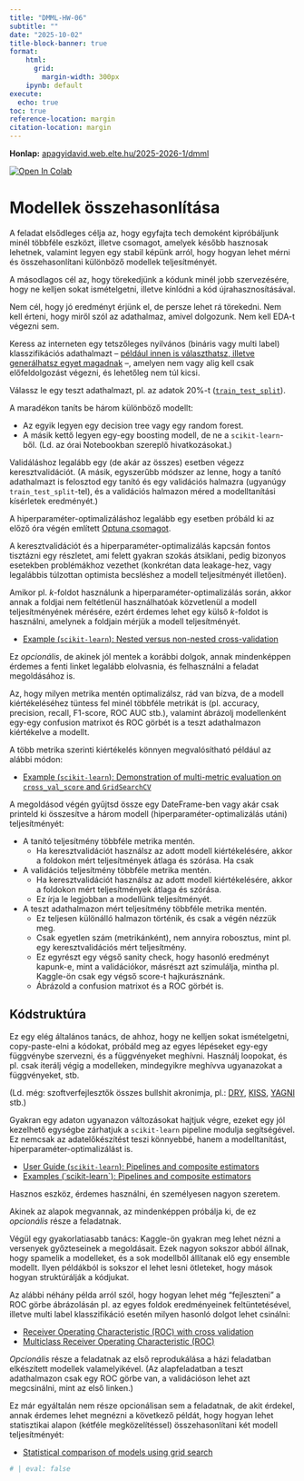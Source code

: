 ```yaml
---
title: "DMML-HW-06"
subtitle: ""
date: "2025-10-02"
title-block-banner: true
format:
    html:
      grid: 
        margin-width: 300px
    ipynb: default
execute:
  echo: true
toc: true
reference-location: margin
citation-location: margin
---
```

<strong>Honlap:</strong> [apagyidavid.web.elte.hu/2025-2026-1/dmml](https://apagyidavid.web.elte.hu/2025-2026-1/dmml){target="_blank"}

<a target="_blank" href="https://colab.research.google.com/github/dapagyi/dmml-web/blob/gh-pages/notebooks/dmml-hw-06.ipynb"><img src="https://colab.research.google.com/assets/colab-badge.svg" alt="Open In Colab"/></a>

# Modellek összehasonlítása

::: {.callout-note title="Tanulási cél"}
A feladat elsődleges célja az, hogy egyfajta tech demoként kipróbáljunk minél többféle eszközt, illetve csomagot, amelyek később hasznosak lehetnek, valamint legyen egy stabil képünk arról, hogy hogyan lehet mérni és összehasonlítani különböző modellek teljesítményét.

A másodlagos cél az, hogy törekedjünk a kódunk minél jobb szervezésére, hogy ne kelljen sokat ismételgetni, illetve kínlódni a kód újrahasznosításával.

Nem cél, hogy jó eredményt érjünk el, de persze lehet rá törekedni. Nem kell érteni, hogy miről szól az adathalmaz, amivel dolgozunk. Nem kell EDA-t végezni sem.
:::

Keress az interneten egy tetszőleges nyilvános (bináris vagy multi label) klasszifikációs adathalmazt -- [például innen is választhatsz, illetve generálhatsz egyet magadnak](https://scikit-learn.org/stable/datasets.html){target="_blank"} --, amelyen nem vagy alig kell csak előfeldolgozást végezni, és lehetőleg nem túl kicsi.

Válassz le egy teszt adathalmazt, pl. az adatok 20%-t ([`train_test_split`](https://scikit-learn.org/stable/modules/generated/sklearn.model_selection.train_test_split.html){target="_blank"}).

A maradékon taníts be három különböző modellt:

* Az egyik legyen egy decision tree vagy egy random forest.
* A másik kettő legyen egy-egy boosting modell, de ne a `scikit-learn`-ből. (Ld. az órai Notebookban szereplő hivatkozásokat.)

Validáláshoz legalább egy (de akár az összes) esetben végezz keresztvalidációt. (A másik, egyszerűbb módszer az lenne, hogy a tanító adathalmazt is felosztod egy tanító és egy validációs halmazra (ugyanúgy `train_test_split`-tel), és a validációs halmazon méred a modelltanítási kísérletek eredményét.)

A hiperparaméter-optimalizáláshoz legalább egy esetben próbáld ki az előző óra végén említett [Optuna csomagot](https://optuna.readthedocs.io/en/stable/tutorial/index.html){target="_blank"}.

::: {.callout-note title="Megjegyzés"}
A keresztvalidációt és a hiperparaméter-optimalizálás kapcsán fontos tisztázni egy részletet, ami felett gyakran szokás átsiklani, pedig bizonyos esetekben problémákhoz vezethet (konkrétan data leakage-hez, vagy legalábbis túlzottan optimista becsléshez a modell teljesítményét illetően).

Amikor pl. $k$-foldot használunk a hiperparaméter-optimalizálás során, akkor annak a foldjai nem feltétlenül használhatóak közvetlenül a modell teljesítményének mérésére, ezért érdemes lehet egy külső $k$-foldot is használni, amelynek a foldjain mérjük a modell teljesítményét.

* [Example (`scikit-learn`): Nested versus non-nested cross-validation](https://scikit-learn.org/stable/auto_examples/model_selection/plot_nested_cross_validation_iris.html#sphx-glr-auto-examples-model-selection-plot-nested-cross-validation-iris-py){target="_blank"}

Ez _opcionális_, de akinek jól mentek a korábbi dolgok, annak mindenképpen érdemes a fenti linket legalább elolvasnia, és felhasználni a feladat megoldásához is.
:::

Az, hogy milyen metrika mentén optimalizálsz, rád van bízva, de a modell kiértékeléséhez tüntess fel minél többféle metrikát is (pl. accuracy, precision, recall, F1-score, ROC AUC stb.), valamint ábrázolj modellenként egy-egy confusion matrixot és ROC görbét is a teszt adathalmazon kiértékelve a modellt.

::: {.callout-tip title="Megjegyzés"}
A több metrika szerinti kiértékelés könnyen megvalósítható például az alábbi módon:

* [Example (`scikit-learn`): Demonstration of multi-metric evaluation on `cross_val_score` and `GridSearchCV`](https://scikit-learn.org/stable/auto_examples/model_selection/plot_multi_metric_evaluation.html){target="_blank"}
:::


A megoldásod végén gyűjtsd össze egy DateFrame-ben vagy akár csak printeld ki összesítve a három modell (hiperparaméter-optimalizálás utáni) teljesítményét:

* A tanító teljesítmény többféle metrika mentén.
    * Ha keresztvalidációt használsz az adott modell kiértékelésére, akkor a foldokon mért teljesítmények átlaga és szórása. Ha csak 
* A validációs teljesítmény többféle metrika mentén.
    * Ha keresztvalidációt használsz az adott modell kiértékelésére, akkor a foldokon mért teljesítmények átlaga és szórása.
    * Ez írja le legjobban a modellünk teljesítményét.
* A teszt adathalmazon mért teljesítmény többféle metrika mentén.
    * Ez teljesen különálló halmazon történik, és csak a végén nézzük meg.
    * Csak egyetlen szám (metrikánként), nem annyira robosztus, mint pl. egy keresztvalidációs mért teljesítmény.
    * Ez egyrészt egy végső sanity check, hogy hasonló eredményt kapunk-e, mint a validációkor, másrészt azt szimulálja, mintha pl. Kaggle-ön csak egy végső score-t hajkurásznánk.
    * Ábrázold a confusion matrixot és a ROC görbét is.

## Kódstruktúra

Ez egy elég általános tanács, de ahhoz, hogy ne kelljen sokat ismételgetni, copy-paste-elni a kódokat, próbáld meg az egyes lépéseket egy-egy függvénybe szervezni, és a függvényeket meghívni. Használj loopokat, és pl. csak iterálj végig a modelleken, mindegyikre meghívva ugyanazokat a függvényeket, stb.

(Ld. még: szoftverfejlesztők összes bullshit akronimja, pl.: [DRY](https://en.wikipedia.org/wiki/Don%27t_repeat_yourself){target="_blank"}, [KISS](https://en.wikipedia.org/wiki/KISS_principle){target="_blank"}, [YAGNI](https://en.wikipedia.org/wiki/You_aren%27t_gonna_need_it){target="_blank"} stb.)

::: {.callout-tip title="Egy specifikusabb tanács"}
Gyakran egy adaton ugyanazon változásokat hajtjuk végre, ezeket egy jól kezelhető egységbe zárhatjuk a `scikit-learn` pipeline modulja segítségével. Ez nemcsak az adatelőkészítést teszi könnyebbé, hanem a modelltanítást, hiperparaméter-optimalizálást is.

* [User Guide (`scikit-learn`): Pipelines and composite estimators](https://scikit-learn.org/stable/modules/compose.html#combining-estimators){target="_blank"}
* [Examples (˙scikit-learn`): Pipelines and composite estimators](https://scikit-learn.org/stable/auto_examples/compose/index.html){target="_blank"}

Hasznos eszköz, érdemes használni, én személyesen nagyon szeretem.

Akinek az alapok megvannak, az mindenképpen próbálja ki, de ez _opcionális_ része a feladatnak.
:::

Végül egy gyakorlatiasabb tanács: Kaggle-ön gyakran meg lehet nézni a versenyek győzteseinek a megoldásait. Ezek nagyon sokszor abból állnak, hogy spamelik a modelleket, és a sok modellből állítanak elő egy ensemble modellt. Ilyen példákból is sokszor el lehet lesni ötleteket, hogy mások hogyan struktúrálják a kódjukat.

::: {.callout-note title="Kiegészítő olvasmányok"}
Az alábbi néhány példa arról szól, hogy hogyan lehet még "fejleszteni" a ROC görbe ábrázolásán pl. az egyes foldok eredményeinek feltüntetésével, illetve multi label klasszifikáció esetén milyen hasonló dolgot lehet csinálni:

* [Receiver Operating Characteristic (ROC) with cross validation](https://scikit-learn.org/stable/auto_examples/model_selection/plot_roc_crossval.html){target="_blank"}
* [Multiclass Receiver Operating Characteristic (ROC)](https://scikit-learn.org/stable/auto_examples/model_selection/plot_roc.html){target="_blank"}

_Opcionális_ része a feladatnak az első reprodukálása a házi feladatban elkészített modellek valamelyikével. (Az alapfeladatban a teszt adathalmazon csak egy ROC görbe van, a validációson lehet azt megcsinálni, mint az első linken.)

Ez már egyáltalán nem része opcionálisan sem a feladatnak, de akit érdekel, annak érdemes lehet megnézni a következő példát, hogy hogyan lehet statisztikai alapon (kétféle megközelítéssel) összehasonlítani két modell teljesítményét:

* [Statistical comparison of models using grid search](https://scikit-learn.org/stable/auto_examples/model_selection/plot_grid_search_stats.html){target="_blank"}
:::

```python
# | eval: false


```
